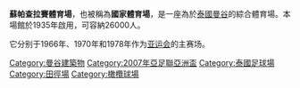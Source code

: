 {{Infobox Stadium |right| 
|  stadium_name      = 蘇帕查拉賽體育場
|  image             = [[File:Suphachalasai_3116.JPG|250px]]
|  location          = [[泰國|泰國]][[曼谷|曼谷]]
|  opened            = 1935
|  owner             = 運動和娛樂發展辦公室
|  operator          = 
|  surface           = 草地
|  construction_cost = 
|  former_names      = 國家體育場
|  tenants           = [[泰國國家足球隊|泰國國家足球隊]] <br> [[1959年東南亞半島運動會|1959年東南亞半島運動會]] <br> [[1966年亞洲運動會|1966年亞洲運動會]] <br> [[1967年東南亞半島運動會|1967年東南亞半島運動會]] <br> [[1970年亞洲運動會|1970年亞洲運動會]] <br> [[1975年東南亞半島運動會|1975年東南亞半島運動會]] <br> [[1978年亞洲運動會|1978年亞洲運動會]] <br> [[1985年東南亞運動會|1985年東南亞運動會]] <br> [[2007年亞洲盃足球賽|2007年亞洲盃足球賽]]
|  seating_capacity  = 20,023
}}

'''蘇帕查拉賽體育場'''，也被稱為'''國家體育場'''，是一座為於[[泰國|泰國]][[曼谷|曼谷]]的綜合體育場。本場館於1935年啟用，可容納26000人。

它分别于1966年、1970年和1978年作为[[亚运会|亚运会]]的主赛场。

{{Coord|13|44|44|N|100|31|32|E|type:landmark_region:TH|display=title}}

{{S-start}}
{{Succession box |
  title=[[1972年亞洲盃足球賽|1972年亞洲盃足球賽]]<br>主場館|
  before=[[Shahid_Shiroudi_Stadium|Shahid Shiroudi Stadium]]<br/> {{Flagicon|Iran}} [[德黑蘭|德黑蘭]]|
  after=[[阿薩迪體育場|阿薩迪體育場]]<br/> {{Flagicon|Iran}} [[德黑蘭|德黑蘭]]|
  years='''[[1972年亞洲盃足球賽|1972]]'''
}}
{{End}}
{{亞洲運動會主場館}}

[[Category:曼谷建築物|Category:曼谷建築物]]
[[Category:2007年亞足聯亞洲盃|Category:2007年亞足聯亞洲盃]]
[[Category:泰國足球場|Category:泰國足球場]]
[[Category:田徑場|Category:田徑場]]
[[Category:橄欖球場|Category:橄欖球場]]